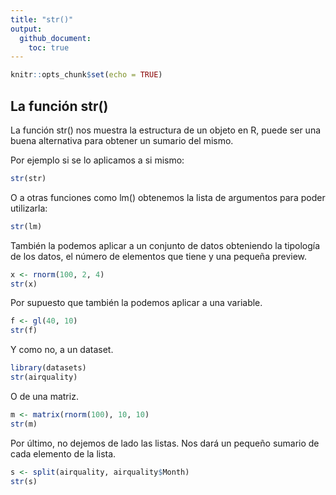 ```yaml
---
title: "str()"
output: 
  github_document:
    toc: true
---
```


```r
knitr::opts_chunk$set(echo = TRUE)
```

## La función str()
La función str() nos muestra la estructura de un objeto en R, puede ser una buena alternativa para obtener un sumario del mismo.

Por ejemplo si se lo aplicamos a si mismo:
```r
str(str)
```

O a otras funciones como lm() obtenemos la lista de argumentos para poder utilizarla:
```r
str(lm)
```

También la podemos aplicar a un conjunto de datos obteniendo la tipología de los datos, el número de elementos que tiene y una pequeña preview.
```r
x <- rnorm(100, 2, 4)
str(x)
```

Por supuesto que también la podemos aplicar a una variable.
```r
f <- gl(40, 10)
str(f)
```

Y como no, a un dataset.
```r
library(datasets)
str(airquality)
```

O de una matriz.
```r
m <- matrix(rnorm(100), 10, 10)
str(m)
```

Por último, no dejemos de lado las listas. Nos dará un pequeño sumario de cada elemento de la lista.
```r
s <- split(airquality, airquality$Month)
str(s)
```